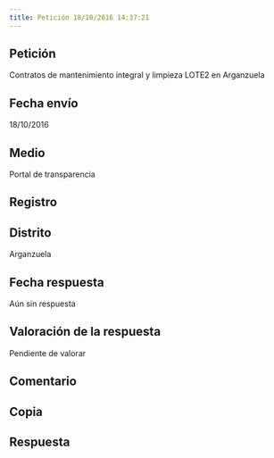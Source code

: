 ```yaml
---
title: Petición 18/10/2016 14:37:21
---
```



## Petición
Contratos de mantenimiento integral y limpieza LOTE2 en Arganzuela


## Fecha envío
18/10/2016


## Medio
Portal de transparencia


## Registro



## Distrito
Arganzuela


## Fecha respuesta
Aún sin respuesta


## Valoración de la respuesta
Pendiente de valorar


## Comentario



## Copia



## Respuesta



